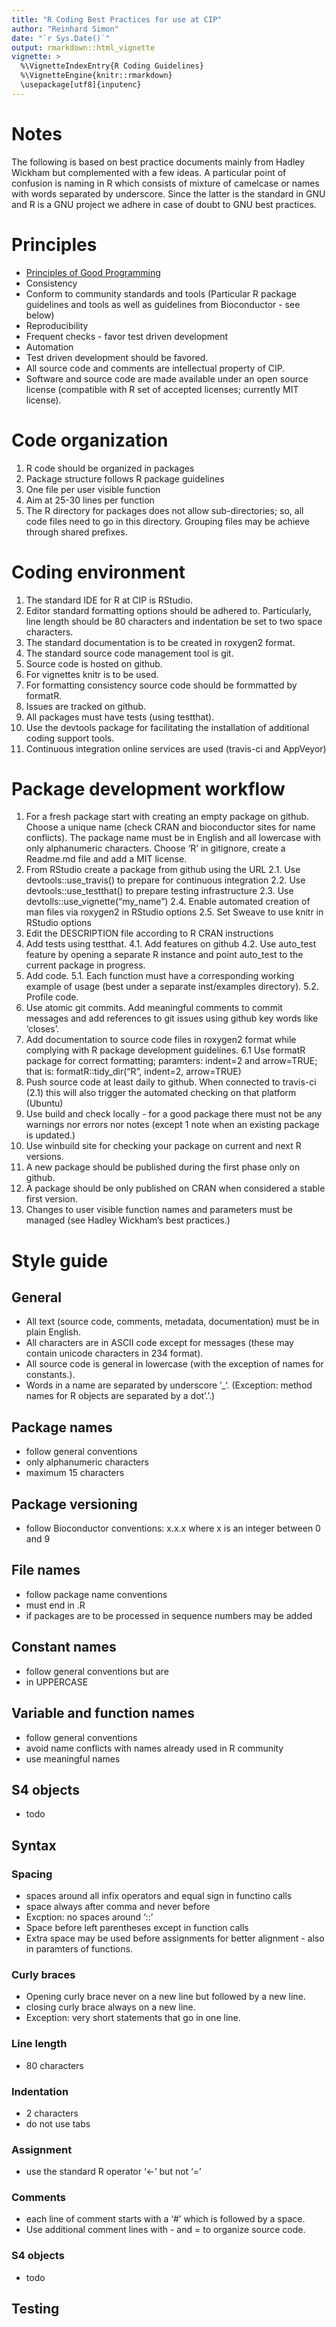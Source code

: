 ```yaml
---
title: "R Coding Best Practices for use at CIP"
author: "Reinhard Simon"
date: "`r Sys.Date()`"
output: rmarkdown::html_vignette
vignette: >
  %\VignetteIndexEntry{R Coding Guidelines}
  %\VignetteEngine{knitr::rmarkdown}
  \usepackage[utf8]{inputenc}
---
```


# Notes
The following is based on best practice documents mainly from
Hadley Wickham but complemented with a few ideas. A particular point of confusion is naming in R which consists of mixture of camelcase or names with words separated by underscore. Since the latter is the standard in GNU and R is a GNU project we adhere in case of doubt to GNU best practices.

# Principles
- [Principles of Good Programming](http://www.artima.com/weblogs/viewpost.jsp?thread=331531)
- Consistency
- Conform to community standards and tools (Particular R package guidelines and tools as well as guidelines from Bioconductor - see below)
- Reproducibility
- Frequent checks - favor test driven development
- Automation
- Test driven development should be favored.
- All source code and comments are intellectual property of CIP.
- Software and source code are made available under an open source
  license (compatible with R set of accepted licenses; currently MIT 
  license).

# Code organization

1. R code should be organized in packages
2. Package structure follows R package guidelines
3. One file per user visible function
4. Aim at 25-30 lines per function
5. The R directory for packages does not allow sub-directories; so, all code files need to go in this directory. Grouping files may be achieve through shared prefixes.

# Coding environment

1. The standard IDE for R at CIP is RStudio.
2. Editor standard formatting options should be adhered to. Particularly,
   line length should be 80 characters and indentation be set to two space
   characters.
3. The standard documentation is to be created in roxygen2 format.
4. The standard source code management tool is git.
5. Source code is hosted on github.
6. For vignettes knitr is to be used.
7. For formatting consistency source code should be formmatted by formatR.
8. Issues are tracked on github.
9. All packages must have tests (using testthat).
10. Use the devtools package for facilitating the installation of additional coding support tools.
11. Continuous integration online services are used (travis-ci and
    AppVeyor)

# Package development workflow  

1. For a fresh package start with creating an empty package on github. Choose a unique name (check CRAN and bioconductor sites for name conflicts). The package name must be in English and all lowercase with only alphanumeric characters. Choose 'R' in gitignore, create a Readme.md file and add a MIT license.
2. From RStudio create a package from github using the URL
  2.1. Use devtools::use_travis() to prepare for continuous integration
  2.2. Use devtools::use_testthat() to prepare testing infrastructure
  2.3. Use devtolls::use_vignette("my_name")
  2.4. Enable automated creation of man files via roxygen2 in RStudio options
  2.5. Set Sweave to use knitr in RStudio options
3. Edit the DESCRIPTION file according to R CRAN instructions
4. Add tests using testthat.
  4.1. Add features on github 
  4.2. Use auto_test feature by opening a separate R instance and point auto_test to the current package in progress.
5. Add code.
5.1. Each function must have a corresponding working example of usage (best under a separate inst/examples directory).
5.2. Profile code.
6. Use atomic git commits. Add meaningful comments to commit messages and add references to git issues using github key words like 'closes'.
6. Add documentation to source code files in roxygen2 format while complying with R package development guidelines.
6.1 Use formatR package for correct formatting; paramters: indent=2 and arrow=TRUE; that is: formatR::tidy_dir("R", indent=2, arrow=TRUE)
7. Push source code at least daily to github. When connected to travis-ci (2.1) this will also trigger the automated checking on that platform (Ubuntu)
8. Use build and check locally - for a good package there must not be any warnings nor errors nor notes (except 1 note when an existing package is updated.)
9. Use winbuild site for checking your package on current and next R versions.
10. A new package should be published during the first phase only on github.
11. A package should be only published on CRAN when considered a stable first version.
12. Changes to user visible function names and parameters must be managed (see Hadley Wickham's best practices.)


# Style guide

## General
- All text (source code, comments, metadata, documentation) must be in plain English.
- All characters are in ASCII code except for messages (these may contain unicode characters in \u1234 format).
- All source code is general in lowercase (with the exception of names for constants.). 
- Words in a name are separated by underscore '_'. (Exception: method names for R objects are separated by a dot '.'.)

## Package names
- follow general conventions
- only alphanumeric characters
- maximum 15 characters

## Package versioning
- follow Bioconductor conventions: x.x.x where x is an integer between 0 and 9


## File names 
- follow package name conventions
- must end in .R
- if packages are to be processed in sequence numbers may be added

## Constant names
- follow general conventions but are
- in UPPERCASE

## Variable and function names
- follow general conventions
- avoid name conflicts with names already used in R community
- use meaningful names

## S4 objects
- todo

## Syntax

### Spacing
- spaces around all infix operators and equal sign in functino calls
- space always after comma and never before
- Excption: no spaces around '::'
- Space before left parentheses except in function calls
- Extra space may be used before assignments for better alignment - also in paramters of functions.

### Curly braces
- Opening curly brace never on a new line but followed by a new line.
- closing curly brace always on a new line.
- Exception: very short statements that go in one line.

### Line length
- 80 characters

### Indentation
- 2 characters
- do not use tabs

### Assignment
- use the standard R operator '<-' but not '='

### Comments
- each line of comment starts with a '#' which is followed by a space.
- Use additional comment lines with - and = to organize source code.

### S4 objects
- todo

## Testing

